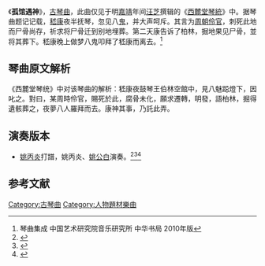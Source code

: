 《'''孤馆遇神'''》，[[古琴曲|古琴曲]]，此曲仅见于明[[嘉靖|嘉靖]]年间[[汪芝|汪芝]]撰辑的《[[西麓堂琴統|西麓堂琴統]]》中。据琴曲题记记载，[[嵇康|嵇康]]夜半抚琴，忽见八[[鬼|鬼]]，并大声呵斥。其言为[[周朝|周朝]][[伶官|伶官]]，刺死此地而尸骨尚存，祈求将尸骨迁到别地埋葬。第二天康告诉了柏林，掘地果见尸骨，並将其葬下。嵇康晚上做梦八鬼叩拜了嵇康而离去。<ref>琴曲集成 中国艺术研究院音乐研究所 中华书局 2010年版 </ref>

==琴曲原文解析==

《西麓堂琴统》中对该琴曲的解析：嵇康夜鼓琴王伯林空館中，見八魅跽燈下，因叱之。對曰，某周時伶官，賜死於此，腐骨未化，願求遷轉，明發，語柏林，掘得遺骸葬之，夜夢八人羅拜而去。康神其事，乃託此弄。

==演奏版本==

*[[姚丙炎|姚丙炎]]打譜，姚丙炎、[[姚公白|姚公白]]演奏。<ref>{{Cite book|title=《琴曲鉤沉》|author=姚丙炎|editor=姚公白|publisher=中華書局|year=2018|isbn=9787101125634|location=北京}}</ref><ref>{{Cite book|title=《姚丙炎古琴藝術》|last=姚丙炎|publisher=龍音製作|year=2017|location=香港}}</ref><ref>{{Cite book|title=《皇響──姚公白の古琴》|last=姚公白|publisher=國王唱片|year=1998|location=日本}}</ref>

==参考文献==
{{Reflist}}
{{古琴}}
{{Authority control}}
[[Category:古琴曲|Category:古琴曲]]
[[Category:人物題材樂曲|Category:人物題材樂曲]]